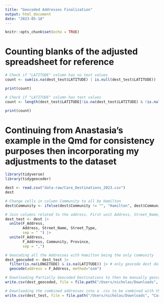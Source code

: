 ```yaml
---
title: "Geocoded Addresses Finalization"
output: html_document
date: "2023-05-18"
---
```


```r
knitr::opts_chunk$set(echo = TRUE)
```
# Counting blanks of the adjusted spreadsheet for reference 
```r
# Check if "LATITUDE" column has no text values
count <- sum(is.na(dest_test$LATITUDE) | is.null(dest_test$LATITUDE))

print(count)

# Check if "LATITUDE" column has text values
count <- length(dest_test$LATITUDE[!is.na(dest_test$LATITUDE) & !is.null(dest_test$LATITUDE)])

print(count)
```

# Continuing from Anastasia's example in the Qmd for consistency purposes then incorporating my adjustments to the dataset
```r
library(tidyverse)
library(tidygeocoder)
```

```r
dest <- read.csv("data-raw/Care_Destinations_2023.csv")
dest
```

```r
# Change cells in column Community to all be Hamilton
dest$Community <- ifelse(dest$Community != "", "Hamilton", dest$Community)
```

```r
# Join columns related to the address. First unit Address, Street_Name, and Street_Type with a space. And next unite the created F_Address with Community and Province separated by a comma and update the column to have the full address.
dest_test <- dest |>
  unite(F_Address, 
        Address, Street_Name, Street_Type,
        sep = " ") |>
  unite(F_Address, 
        F_Address, Community, Province,
        sep = ",")
```

```r
# Geocoding all the Addresses with Hamilton being the only community 
dest_geocoded <- dest_test |> 
  filter(is.na(LONGITUDE) & is.na(LATITUDE)) |> # only geocode dest data that is MISSING LONGTIDUE AND LATITUDE (this is 1,157 addresses)
  geocode(address = F_Address, method="osm")
```

```r
# Downloading Partially Geocoded Destinations to then be manually geocoded in Excel
write.csv(dest_geocoded, file = file.path("/Users/nicholas/Downloads", "Dest_Geocoded.csv"), row.names = FALSE)
```

```r
# Downloading the combined addresses into a .csv to be combined with the completed geocoded addresses
write.csv(dest_test, file = file.path("/Users/nicholas/Downloads", "Care_Destinations_tobecombined.csv"), row.names = FALSE)
```

